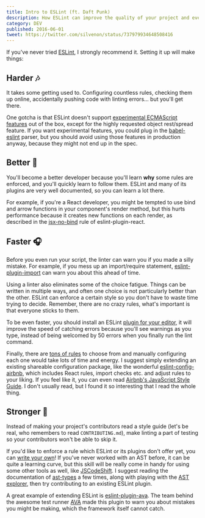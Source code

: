 ```yaml
---
title: Intro to ESLint (ft. Daft Punk)
description: How ESLint can improve the quality of your project and even teach you JavaScript.
category: DEV
published: 2016-06-01
tweet: https://twitter.com/silvenon/status/737979934648508416
---
```


If you've never tried [ESLint](https://eslint.org/), I strongly recommend it. Setting it up will make things:

## Harder 🎶

It takes some getting used to. Configuring countless rules, checking them up online, accidentally pushing code with linting errors... but you'll get there.

One gotcha is that ESLint doesn't support [experimental ECMAScript features][babel-experimental] out of the box, except for the highly requested object rest/spread feature. If you want experimental features, you could plug in the [babel-eslint][babel-eslint] parser, but you should avoid using those features in production anyway, because they might not end up in the spec.

## Better 🎤

You'll become a better developer because you'll learn **why** some rules are enforced, and you'll quickly learn to follow them. ESLint and many of its plugins are very well documented, so you can learn a lot there.

For example, if you're a React developer, you might be tempted to use bind and arrow functions in your component's render method, but this hurts performance because it creates new functions on each render, as described in the [jsx-no-bind][jsx-no-bind] rule of eslint-plugin-react.

## Faster 🎧

Before you even run your script, the linter can warn you if you made a silly mistake. For example, if you mess up an import/require statement, [eslint-plugin-import][eslint-plugin-import] can warn you about this ahead of time.

Using a linter also eliminates some of the choice fatigue. Things can be written in multiple ways, and often one choice is not particularly better than the other. ESLint can enforce a certain style so you don't have to waste time trying to decide. Remember, there are no crazy rules, what's important is that everyone sticks to them.

To be even faster, you should install an ESLint [plugin for your editor][eslint-editor-plugins], it will improve the speed of catching errors because you'll see warnings as you type, instead of being welcomed by 50 errors when you finally run the lint command.

Finally, there are [tons of rules][eslint-rules] to choose from and manually configuring each one would take lots of time and energy. I suggest simply extending an existing shareable configuration package, like the wonderful [eslint-config-airbnb][eslint-config-airbnb], which includes React rules, import checks etc. and adjust rules to your liking. If you feel like it, you can even read [Airbnb's JavaScript Style Guide][airbnb-javascript]. I don't usually read, but I found it so interesting that I read the whole thing.

## Stronger 🎵

Instead of making your project's contributors read a style guide (let's be real, who remembers to read `CONTRIBUTING.md`), make linting a part of testing so your contributors won't be able to skip it.

If you'd like to enforce a rule which ESLint or its plugins don't offer yet, you can [write your own][authoring-rules]! If you've never worked with an AST before, it can be quite a learning curve, but this skill will be really come in handy for using some other tools as well, like [JSCodeShift][jscodeshift]. I suggest reading the documentation of [ast-types][ast-types] a few times, along with playing with the [AST explorer][ast-explorer], then try contributing to an existing ESLint plugin.

A great example of extending ESLint is [eslint-plugin-ava][eslint-plugin-ava]. The team behind the awesome test runner [AVA][ava] made this plugin to warn you about mistakes you might be making, which the framework itself cannot catch.

[babel-experimental]: https://babeljs.io/docs/en/plugins/#experimental
[babel-eslint]: https://github.com/babel/babel-eslint
[jsx-no-bind]: https://github.com/jsx-eslint/eslint-plugin-react/blob/82b3aa9101aa2124b934add61734cec026b4c278/docs/rules/jsx-no-bind.md
[eslint-plugin-import]: https://github.com/import-js/eslint-plugin-import
[eslint-editor-plugins]: https://eslint.org/docs/latest/user-guide/integrations#editors
[eslint-rules]: https://eslint.org/docs/latest/rules/
[eslint-config-airbnb]: https://www.npmjs.com/package/eslint-config-airbnb
[airbnb-javascript]: https://github.com/airbnb/javascript
[authoring-rules]: https://eslint.org/docs/latest/developer-guide/working-with-rules
[jscodeshift]: https://github.com/facebook/jscodeshift
[ast-types]: https://github.com/benjamn/ast-types
[ast-explorer]: https://astexplorer.net/
[eslint-plugin-ava]: https://github.com/avajs/eslint-plugin-ava
[ava]: https://github.com/avajs/ava